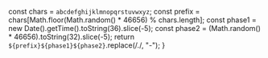   const chars = `abcdefghijklmnopqrstuvwxyz`;
  const prefix = chars[Math.floor(Math.random() * 46656) % chars.length];
  const phase1 = new Date().getTime().toString(36).slice(-5);
  const phase2 = (Math.random() * 46656).toString(32).slice(-5);
  return `${prefix}${phase1}${phase2}`.replace(/\./, "-");
}
